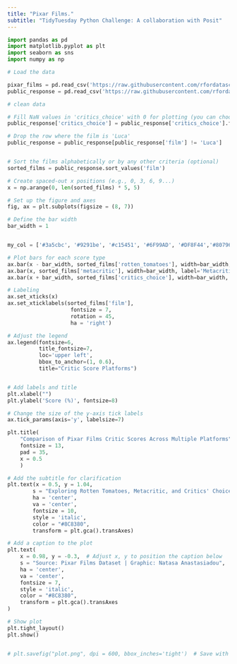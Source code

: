 ```yaml
---
title: "Pixar Films."
subtitle: "TidyTuesday Python Challenge: A collaboration with Posit"
---
```


```python
import pandas as pd
import matplotlib.pyplot as plt
import seaborn as sns
import numpy as np

# Load the data 

pixar_films = pd.read_csv('https://raw.githubusercontent.com/rfordatascience/tidytuesday/main/data/2025/2025-03-11/pixar_films.csv')
public_response = pd.read_csv('https://raw.githubusercontent.com/rfordatascience/tidytuesday/main/data/2025/2025-03-11/public_response.csv')


```

```python
# clean data

# Fill NaN values in 'critics_choice' with 0 for plotting (you can choose another value if preferred)
public_response['critics_choice'] = public_response['critics_choice'].fillna(0)

# Drop the row where the film is 'Luca'
public_response = public_response[public_response['film'] != 'Luca']


# Sort the films alphabetically or by any other criteria (optional)
sorted_films = public_response.sort_values('film')

# Create spaced-out x positions (e.g., 0, 3, 6, 9...)
x = np.arange(0, len(sorted_films) * 5, 5)

# Set up the figure and axes
fig, ax = plt.subplots(figsize = (8, 7))

# Define the bar width
bar_width = 1


my_col = ['#3a5cbc', '#9291be', '#c15451', '#6F99AD', '#DF8F44','#80796B']

# Plot bars for each score type
ax.bar(x - bar_width, sorted_films['rotten_tomatoes'], width=bar_width, label='Rotten Tomatoes', color='#6F99AD')
ax.bar(x, sorted_films['metacritic'], width=bar_width, label='Metacritic', color='#DF8F44')
ax.bar(x + bar_width, sorted_films['critics_choice'], width=bar_width, label="Critics' Choice", color='#3a5cbc')

# Labeling
ax.set_xticks(x)
ax.set_xticklabels(sorted_films['film'], 
                    fontsize = 7,
                    rotation = 45, 
                    ha = 'right')

# Adjust the legend
ax.legend(fontsize=6, 
          title_fontsize=7,
          loc='upper left', 
          bbox_to_anchor=(1, 0.6), 
          title="Critic Score Platforms")


# Add labels and title
plt.xlabel("")
plt.ylabel('Score (%)', fontsize=8)

# Change the size of the y-axis tick labels
ax.tick_params(axis='y', labelsize=7)

plt.title(
    "Comparison of Pixar Films Critic Scores Across Multiple Platforms", 
    fontsize = 13,
    pad = 35,
    x = 0.5
    )

# Add the subtitle for clarification
plt.text(x = 0.5, y = 1.04, 
        s = "Exploring Rotten Tomatoes, Metacritic, and Critics' Choice ratings for popular films, \nwith insights on scoring differences.", 
        ha = 'center', 
        va = 'center', 
        fontsize = 10, 
        style = 'italic', 
        color = "#8C8380",
        transform = plt.gca().transAxes)

# Add a caption to the plot
plt.text(
    x = 0.98, y = -0.3,  # Adjust x, y to position the caption below 
    s = "Source: Pixar Films Dataset | Graphic: Natasa Anastasiadou", 
    ha = 'center', 
    va = 'center', 
    fontsize = 7, 
    style = 'italic', 
    color = "#8C8380", 
    transform = plt.gca().transAxes
)

# Show plot
plt.tight_layout()
plt.show()


# plt.savefig("plot.png", dpi = 600, bbox_inches='tight')  # Save with high resolution

```
